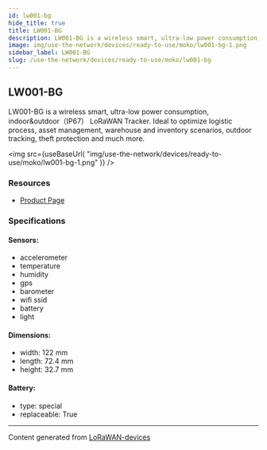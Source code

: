 ```yaml
---
id: lw001-bg
hide_title: true
title: LW001-BG
description: LW001-BG is a wireless smart, ultra-low power consumption, indoor&outdoor（IP67） LoRaWAN Tracker. Ideal to optimize logistic process, asset management, warehouse and inventory scenarios, outdoor tracking, theft protection and much more.
image: img/use-the-network/devices/ready-to-use/moko/lw001-bg-1.png
sidebar_label: LW001-BG
slug: /use-the-network/devices/ready-to-use/moko/lw001-bg
---
```



## LW001-BG

LW001-BG is a wireless smart, ultra-low power consumption, indoor&outdoor（IP67） LoRaWAN Tracker. Ideal to optimize logistic process, asset management, warehouse and inventory scenarios, outdoor tracking, theft protection and much more.

<img
src={useBaseUrl(
"img/use-the-network/devices/ready-to-use/moko/lw001-bg-1.png"
)}
/>

### Resources

- [Product Page](https://www.mokosmart.com/)

### Specifications

#### Sensors:
- accelerometer
- temperature
- humidity
- gps
- barometer
- wifi ssid
- battery
- light
#### Dimensions:
- width: 122 mm
- length: 72.4 mm
- height: 32.7 mm
#### Battery: 
- type: special
- replaceable: True



---
Content generated from [LoRaWAN-devices](https://github.com/TheThingsNetwork/lorawan-devices)